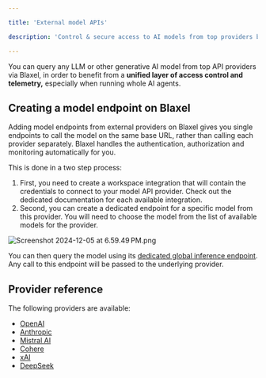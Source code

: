 ```yaml
---

title: 'External model APIs'

description: 'Control & secure access to AI models from top providers behind Blaxel Global Inference Network.'

---
```


You can query any LLM or other generative AI model from top API providers via Blaxel, in order to benefit from a **unified layer of access control and telemetry,** especially when running whole AI agents. 

## Creating a model endpoint on Blaxel

Adding model endpoints from external providers on Blaxel gives you single endpoints to call the model on the same base URL, rather than calling each provider separately. Blaxel handles the authentication, authorization and monitoring automatically for you.

This is done in a two step process:

1. First, you need to create a workspace integration that will contain the credentials to connect to your model API provider. Check out the dedicated documentation for each available integration.
2. Second, you can create a dedicated endpoint for a specific model from this provider. You will need to choose the model from the list of available models for the provider.

![Screenshot 2024-12-05 at 6.59.49 PM.png](External-model-apis/c36458c0-c3e5-48bd-988a-62213d7dd489.png)

You can then query the model using its [dedicated global inference endpoint](Query-a-model). Any call to this endpoint will be passed to the underlying provider.

## Provider reference

The following providers are available:

- [OpenAI](../Integrations/OpenAI)
- [Anthropic](../Integrations/Anthropic)
- [Mistral AI](../Integrations/MistralAI)
- [Cohere](../Integrations/Cohere)
- [xAI](../Integrations/xAI)
- [DeepSeek](../Integrations/DeepSeek)